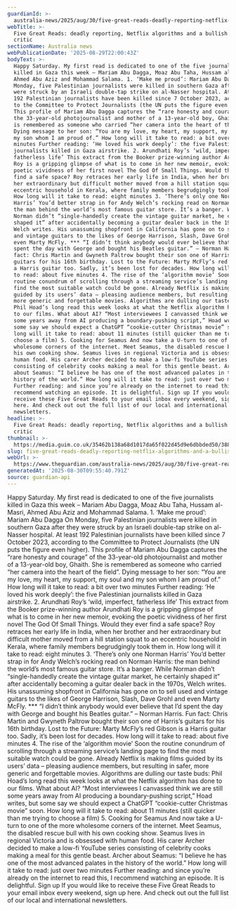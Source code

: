 ```yaml
---
guardianId: >-
  australia-news/2025/aug/30/five-great-reads-deadly-reporting-netflix-algorithms-and-a-bullish-food-critic
webTitle: >-
  Five Great Reads: deadly reporting, Netflix algorithms and a bullish food
  critic
sectionName: Australia news
webPublicationDate: '2025-08-29T22:00:43Z'
bodyText: >-
  Happy Saturday. My first read is dedicated to one of the five journalists
  killed in Gaza this week – Mariam Abu Dagga, Moaz Abu Taha, Hussam al-Masri,
  Ahmed Abu Aziz and Mohammad Salama. 1. ‘Make me proud’: Mariam Abu Dagga On
  Monday, five Palestinian journalists were killed in southern Gaza after they
  were struck by an Israeli double-tap strike on al-Nasser hospital. At least
  192 Palestinian journalists have been killed since 7 October 2023, according
  to the Committee to Protect Journalists (the UN puts the figure even higher).
  This profile of Mariam Abu Dagga captures the “rare honesty and courage” of
  the 33-year-old photojournalist and mother of a 13-year-old boy, Ghaith. She
  is remembered as someone who carried “her camera into the heart of the field”.
  Dying message to her son: “You are my love, my heart, my support, my soul and
  my son whom I am proud of.” How long will it take to read: a bit over two
  minutes Further reading: ‘He loved his work deeply’: the five Palestinian
  journalists killed in Gaza airstrike. 2. Arundhati Roy’s ‘wild, imperfect,
  fatherless life’ This extract from the Booker prize-winning author Arundhati
  Roy is a gripping glimpse of what is to come in her new memoir, evoking the
  poetic vividness of her first novel The God Of Small Things. Would they ever
  find a safe space? Roy retraces her early life in India, when her brother and
  her extraordinary but difficult mother moved from a hill station squat to an
  eccentric household in Kerala, where family members begrudgingly took them in.
  How long will it take to read: eight minutes 3. ‘There’s only one Norman
  Harris’ You’d better strap in for Andy Welch’s rocking read on Norman Harris:
  the man behind the world’s most famous guitar store. It’s a banger. While
  Norman didn’t “single-handedly create the vintage guitar market, he certainly
  shaped it” after accidentally becoming a guitar dealer back in the 1970s,
  Welch writes. His unassuming shopfront in California has gone on to sell used
  and vintage guitars to the likes of George Harrison, Slash, Dave Grohl and
  even Marty McFly. *** “I didn’t think anybody would ever believe that I’d
  spent the day with George and bought his Beatles guitar.” – Norman Harris. Fun
  fact: Chris Martin and Gwyneth Paltrow bought their son one of Harris’s
  guitars for his 16th birthday. Lost to the Future: Marty McFly’s red Gibson is
  a Harris guitar too. Sadly, it’s been lost for decades. How long will it take
  to read: about five minutes 4. The rise of the ‘algorithm movie’ Soon the
  routine conundrum of scrolling through a streaming service’s landing page to
  find the most suitable watch could be gone. Already Netflix is making films
  guided by its users’ data – pleasing audience members, but resulting in safer,
  more generic and forgettable movies. Algorithms are dulling our taste buds:
  Phil Hoad’s long read this week looks at what the Netflix algorithm has done
  to our films. What about AI? “Most interviewees I canvassed think we are still
  some years away from AI producing a boundary-pushing script,” Hoad writes, but
  some say we should expect a ChatGPT “cookie-cutter Christmas movie” soon. How
  long will it take to read: about 11 minutes (still quicker than me trying to
  choose a film) 5. Cooking for Seamus And now take a U-turn to one of the more
  wholesome corners of the internet. Meet Seamus, the disabled rescue bull with
  his own cooking show. Seamus lives in regional Victoria and is obsessed with
  human food. His carer Archer decided to make a low-fi YouTube series
  consisting of celebrity cooks making a meal for this gentle beast. Archer
  about Seamus: “I believe he has one of the most advanced palates in the
  history of the world.” How long will it take to read: just over two minutes
  Further reading: and since you’re already on the internet to read this, I
  recommend watching an episode. It is delightful. Sign up If you would like to
  receive these Five Great Reads to your email inbox every weekend, sign up
  here. And check out out the full list of our local and international
  newsletters.
headline: >-
  Five Great Reads: deadly reporting, Netflix algorithms and a bullish food
  critic
thumbnail: >-
  https://media.guim.co.uk/35462b138a68d1017da65f022d45d9e6dbbded50/388_0_3878_3103/500.jpg
slug: five-great-reads-deadly-reporting-netflix-algorithms-and-a-bullish-food-critic
webUrl: >-
  https://www.theguardian.com/australia-news/2025/aug/30/five-great-reads-deadly-reporting-netflix-algorithms-and-a-bullish-food-critic
generatedAt: '2025-08-30T09:55:40.791Z'
source: guardian-api
---
```

Happy Saturday. My first read is dedicated to one of the five journalists killed in Gaza this week – Mariam Abu Dagga, Moaz Abu Taha, Hussam al-Masri, Ahmed Abu Aziz and Mohammad Salama. 1. ‘Make me proud’: Mariam Abu Dagga On Monday, five Palestinian journalists were killed in southern Gaza after they were struck by an Israeli double-tap strike on al-Nasser hospital. At least 192 Palestinian journalists have been killed since 7 October 2023, according to the Committee to Protect Journalists (the UN puts the figure even higher). This profile of Mariam Abu Dagga captures the “rare honesty and courage” of the 33-year-old photojournalist and mother of a 13-year-old boy, Ghaith. She is remembered as someone who carried “her camera into the heart of the field”. Dying message to her son: “You are my love, my heart, my support, my soul and my son whom I am proud of.” How long will it take to read: a bit over two minutes Further reading: ‘He loved his work deeply’: the five Palestinian journalists killed in Gaza airstrike. 2. Arundhati Roy’s ‘wild, imperfect, fatherless life’ This extract from the Booker prize-winning author Arundhati Roy is a gripping glimpse of what is to come in her new memoir, evoking the poetic vividness of her first novel The God Of Small Things. Would they ever find a safe space? Roy retraces her early life in India, when her brother and her extraordinary but difficult mother moved from a hill station squat to an eccentric household in Kerala, where family members begrudgingly took them in. How long will it take to read: eight minutes 3. ‘There’s only one Norman Harris’ You’d better strap in for Andy Welch’s rocking read on Norman Harris: the man behind the world’s most famous guitar store. It’s a banger. While Norman didn’t “single-handedly create the vintage guitar market, he certainly shaped it” after accidentally becoming a guitar dealer back in the 1970s, Welch writes. His unassuming shopfront in California has gone on to sell used and vintage guitars to the likes of George Harrison, Slash, Dave Grohl and even Marty McFly. *** “I didn’t think anybody would ever believe that I’d spent the day with George and bought his Beatles guitar.” – Norman Harris. Fun fact: Chris Martin and Gwyneth Paltrow bought their son one of Harris’s guitars for his 16th birthday. Lost to the Future: Marty McFly’s red Gibson is a Harris guitar too. Sadly, it’s been lost for decades. How long will it take to read: about five minutes 4. The rise of the ‘algorithm movie’ Soon the routine conundrum of scrolling through a streaming service’s landing page to find the most suitable watch could be gone. Already Netflix is making films guided by its users’ data – pleasing audience members, but resulting in safer, more generic and forgettable movies. Algorithms are dulling our taste buds: Phil Hoad’s long read this week looks at what the Netflix algorithm has done to our films. What about AI? “Most interviewees I canvassed think we are still some years away from AI producing a boundary-pushing script,” Hoad writes, but some say we should expect a ChatGPT “cookie-cutter Christmas movie” soon. How long will it take to read: about 11 minutes (still quicker than me trying to choose a film) 5. Cooking for Seamus And now take a U-turn to one of the more wholesome corners of the internet. Meet Seamus, the disabled rescue bull with his own cooking show. Seamus lives in regional Victoria and is obsessed with human food. His carer Archer decided to make a low-fi YouTube series consisting of celebrity cooks making a meal for this gentle beast. Archer about Seamus: “I believe he has one of the most advanced palates in the history of the world.” How long will it take to read: just over two minutes Further reading: and since you’re already on the internet to read this, I recommend watching an episode. It is delightful. Sign up If you would like to receive these Five Great Reads to your email inbox every weekend, sign up here. And check out out the full list of our local and international newsletters.

